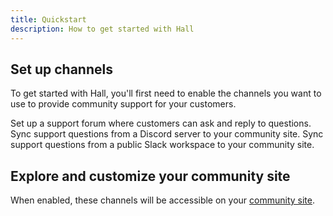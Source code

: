 ```yaml
---
title: Quickstart
description: How to get started with Hall
---
```


## Set up channels

To get started with Hall, you'll first need to enable the channels you want to use to provide community support for your customers.

<CardGroup cols="1">
<Card title="Support forum" icon="circle-question" href="/channels/support-forum">
  Set up a support forum where customers can ask and reply to questions.
</Card>
<Card
  title="Discord"
  icon="discord"
  href="/channels/discord"
>
  Sync support questions from a Discord server to your community site.
</Card>
<Card
  title="Slack"
  icon="slack"
  href="/channels/slack"
>
  Sync support questions from a public Slack workspace to your community site.
</Card>
</CardGroup>

## Explore and customize your community site

When enabled, these channels will be accessible on your [community site](/community-site).